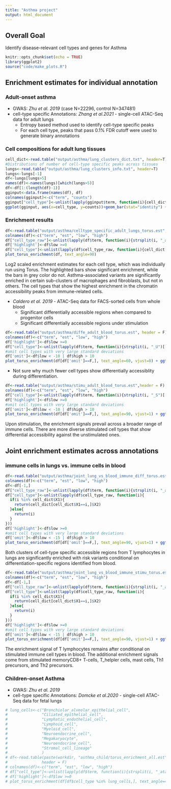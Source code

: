 ```yaml
---
title: "Asthma project"
output: html_document
---
```

## Overall Goal
Identify disease-relevant cell types and genes for Asthma
```r
knitr::opts_chunk$set(echo = TRUE)
library(ggplot2)
source("code/make_plots.R")
```
## Enrichment estimates for individual annotation
### Adult-onset asthma
* GWAS: *Zhu et al. 2019* (case N=22296, control N=347481)  
* cell-type specific Annotations: *Zhang et al.2021* - single-cell ATAC-Seq data for adult lungs
    + Entropy based method used to identify cell-type specific peaks
    + For each cell type, peaks that pass 0.1% FDR cutoff were used to generate binary annotations

### Cell compositions for adult lung tissues
```r
cell_dict<-read.table("output/asthma/lung_clusters_dict.txt", header=T)
#Distributions of number of cell-type specific peaks across tissues
lungs<-read.table("output/asthma/lung_clusters_info.txt", header=T)
lungs<-lungs[-1]
df<-lungs[lungs>5]
names(df)<-names(lungs)[which(lungs>5)]
df<-df[1:(length(df)-1)]
gginput<-data.frame(names(df), df)
colnames(gginput)<-c("term", "counts")
gginput["cell_type"]<-unlist(lapply(gginput$term, function(i){cell_dict[cell_dict$X1==i,]$X2}))
ggplot(gginput, aes(x=cell_type, y=counts))+geom_bar(stat="identity") + theme(axis.text.x=element_text(angle=90, vjust = +0.7))
```

### Enrichment results

```r
df<-read.table("output/asthma/celltype_specific_adult_lungs_torus.est",header = F)
colnames(df)<-c("term", "est", "low", "high")
df["cell_type_raw"]<-unlist(lapply(df$term, function(i){strsplit(i, "_atac")[[1]][1]}))
df['highlight']<-df$low >=0
df["cell_type"]<-unlist(lapply(df$cell_type_raw, function(i){cell_dict[cell_dict$X1==i,]$X2}))
plot_torus_enrichment(df, text_angle=90)
```
Log2 scaled enrichment estimates for each cell type, which was individually run using Torus. The highlighted bars show significant enrichment, while the bars in grey color do not. Asthma-associated variants are significantly enriched in certain sub-clusters of macrophages and fibroblasts, but not in others. The cell types that show the highest enrichment in the chromatin accessibility peaks from immune-related cells.

* *Caldero et al. 2019* - ATAC-Seq data for FACS-sorted cells from whole blood
    - Significant differentially accessible regions when compared to progenitor cells
    - Significant differentially accessible regions under stimulation

```r
df<-read.table("output/asthma/diffe_adult_blood_torus.est", header = F)
colnames(df)<-c("term", "est", "low", "high")
df['highlight']<-df$low >=0
df["cell_type"]<-unlist(lapply(df$term, function(i){strsplit(i, "_U")[[1]][1]}))
#omit cell types with very large standard deviations
df['omit']<-df$low < -10 | df$high > 10
plot_torus_enrichment(df[df['omit']==F,], text_angle=60, vjust=0) + ggtitle("Differentiation-specific & accessible regions in blood")
```

* Not sure why much fewer cell types show differentially accessiblity during differentiation. 

```r
df<-read.table("output/asthma/stimu_adult_blood_torus.est",header = F)
colnames(df)<-c("term", "est", "low", "high")
df["cell_type"]<-unlist(lapply(df$term, function(i){strsplit(i, "_S")[[1]][1]}))
df['highlight']<-df$low >=0
#omit cell types with very large standard deviations
df['omit']<-df$low < -10 | df$high > 10
plot_torus_enrichment(df[df['omit']==F,], text_angle=90, vjust=1) + ggtitle("Stimulation-specific & accessible regions in blood")

```
Upon stimulation, the enrichment signals prevail across a broader range of immune cells. There are more diverse stimulated cell types that show differential accessibility against the unstimulated ones. 

## Joint enrichment estimates across annotations 

### immune cells in lungs vs. immune cells in blood

```r
df<-read.table("output/asthma/joint_lung_vs_blood_immune_diff_torus.est",header = F)
colnames(df)<-c("term", "est", "low", "high")
df<-df[-1,]
df["cell_type_raw"]<-unlist(lapply(df$term, function(i){strsplit(i, "_atac")[[1]][1]}))
df["cell_type"]<-unlist(lapply(df$cell_type_raw, function(i){
  if(i %in% cell_dict$X1){
    return(cell_dict[cell_dict$X1==i,]$X2)
  }else{
    return(i)
  }
}))
df['highlight']<-df$low >=0
#omit cell types with very large standard deviations
df['omit']<-df$low < -15 | df$high > 10
plot_torus_enrichment(df[df['omit']==F,], text_angle=90, vjust=1) + ggtitle("Blood differentiation-specific & accessible regions")
```
Both clusters of cell-type specific accessible regions from T lymphocytes in lungs are significantly enriched with risk variants conditional on differentiation-specific regions identified from blood. 

```r
df<-read.table("output/asthma/joint_lung_vs_blood_immune_stimu_torus.est",header = F)
colnames(df)<-c("term", "est", "low", "high")
df<-df[-1,]
df["cell_type_raw"]<-unlist(lapply(df$term, function(i){strsplit(i, "_atac")[[1]][1]}))
df["cell_type"]<-unlist(lapply(df$cell_type_raw, function(i){
  if(i %in% cell_dict$X1){
    return(cell_dict[cell_dict$X1==i,]$X2)
  }else{
    return(i)
  }
}))
df['highlight']<-df$low >=0
#omit cell types with very large standard deviations
df['omit']<-df$low < -15 | df$high > 10
plot_torus_enrichment(df[df['omit']==F,], text_angle=90, vjust=1) + ggtitle("Stimulation-specific & accessible regions in blood")
```
The enrichment signal of T lymphocytes remains after conditional on stimulated immune cell types in blood. The additional enrichment signals come from stimulated memoryCD8+ T-cells, T_helpler cells, mast cells, Th1 precursors, and Th2 precursors. 

### Children-onset Asthma
* GWAS: *Zhu et al. 2019*  
* cell-type specific Annotations: *Domcke et al.2020* - single-cell ATAC-Seq data for fetal lungs
```r
# lung_cells<-c("Bronchiolar_alveolar_epithelial_cell",
#               "Ciliated_epithelial_cell",
#               "Lymphatic_endothelial_cell",
#               "Lymphoid_cell",
#               "Myeloid_cell",
#               "Neuroendocrine_cell",
#               "Megakaryocyte",
#               "Neuroendocrine_cell",
#               "Stromal_cell_lineage"
#               )
# df<-read.table(paste(workdir, "asthma_child/torus_enrichment_all.est", sep="/"),
#               header = F)
# colnames(df)<-c("term", "est", "low", "high")
# df["cell_type"]<-unlist(lapply(df$term, function(i){strsplit(i, "_atac")[[1]][1]}))
# df['highlight']<-df$low >=0
# plot_torus_enrichment(df[df$cell_type %in% lung_cells,], text_angle=45, vjust=0)
```